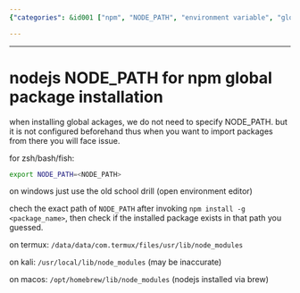 ```yaml
---
{"categories": &id001 ["npm", "NODE_PATH", "environment variable", "global package installation", "operating systems", "ZSH", "Bash", "Fish", "Windows", "Termux", "Kali", "MacOS"], "category": "npm", "date": "2023-12-22 23:52:59", "description": "This article provides a comprehensive guide on how to set the NODE_PATH environment variable for npm global package installation across different operating systems. It explains the process in detail for ZSH, Bash, Fish, Windows, Termux, Kali, and MacOS, ensuring proper importing of packages from specific paths without any issues.", "tags": *id001, "title": "nodejs NODE_PATH for npm global package installation"}

---
```


------

# nodejs NODE_PATH for npm global package installation

when installing global ackages, we do not need to specify NODE_PATH. but it is not configured beforehand thus when you want to import packages from there you will face issue.

for zsh/bash/fish:

```bash
export NODE_PATH=<NODE_PATH>
```

on windows just use the old school drill (open environment editor)

chech the exact path of `NODE_PATH` after invoking `npm install -g <package_name>`, then check if the installed package exists in that path you guessed.

on termux: `/data/data/com.termux/files/usr/lib/node_modules`

on kali: `/usr/local/lib/node_modules` (may be inaccurate)

on macos: `/opt/homebrew/lib/node_modules` (nodejs installed via brew)


